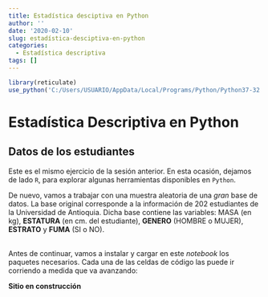 ```yaml
---
title: Estadística desciptiva en Python
author: ''
date: '2020-02-10'
slug: estadística-desciptiva-en-python
categories:
  - Estadística descriptiva
tags: []
---
```

```r
library(reticulate)
use_python('C:/Users/USUARIO/AppData/Local/Programs/Python/Python37-32')
```


# **Estadística Descriptiva en Python**

## Datos de los estudiantes

Este es el mismo ejercicio de la sesión anterior. En esta ocasión, dejamos de lado `R`, para explorar algunas herramientas disponibles en `Python`.

De nuevo, vamos a trabajar con una muestra aleatoria de una _gran_ base de datos. La base original corresponde a la información de 202 estudiantes de la Universidad de Antioquia. Dicha base contiene las variables: MASA (en kg), **ESTATURA** (en cm. del estudiante), **GENERO** (HOMBRE o MUJER), **ESTRATO** y **FUMA** (SI o NO).<br/><br/>

Antes de continuar, vamos a instalar y cargar en este _notebook_ los paquetes necesarios. Cada una de las celdas de código las puede ir corriendo a medida que va avanzando:

**Sitio en construcción**

<!-- ```{python} -->
<!-- import pandas as pd -->
<!-- import random as rd -->
<!-- import seaborn as sns -->
<!-- import numpy as np -->
<!-- import matplotlib.pyplot as plt -->
<!-- import scipy.stats as st -->
<!-- ``` -->

<!-- # Extracción de la muestra -->

<!-- Vamos a extraer una muestra de tamaño 80 de la base de datos original. Los datos originales están en el archivo `datos_taller.txt`. el cual puede descargarlos directamente desde un repositorio de Git Hub: -->

<!-- myURL = "https://raw.github.com/Jaimemosg/EstadisticaDescriptiva/master/datos_taller.txt" -->
<!-- datos_full = pd.read_csv(myURL, sep = ' ') -->

<!-- Para crear la muestra, cree una función ejecutando las siguientes líneas: -->

<!-- # Función para extraer la muestra -->
<!-- def muestra(clave): -->
<!-- 	rd.seed(clave) -->
<!-- 	data = datos_full.iloc[rd.sample(range(200), k = 80)] -->
<!-- 	return(data) -->

<!-- # Para crear la base de datos, ejecutamos la función -->
<!-- clave = 32057368 -->
<!-- datos = muestra(clave) -->

<!-- # Vamos a verificar imprimiendo una fracción del data frame -->
<!-- datos.head(10) -->


<!-- `clave` representa la semilla para generar **siempre** el mismo vector de números aleatorios. Esto garantiza que a todos nos funcione el ejercicio igual. -->

<!-- # Preguntas -->

<!-- Usando la base de datos generada a partir de la muestra, responda a las siguientes preguntas: -->



<!-- --- -->



<!-- 1. Para las variables **MASA** y **ESTATURA**, calcule: Media, Mediana y desviación estándar e interprete sus resultados en el contexto de la información. -->

<!-- Bajo `Pandas`, los data frame que se crean son objetos. En `Python`, los métodos asociados a una clase se invocan usando la notación `<objeto>.<método>`. Para calcular algunas medidas descriptivas, se puede utilizar el método `.describe()`: -->

<!-- datos['ESTATURA'].describe() -->

<!-- Concluya bajo el contexto de la información. -->

<!-- A continuación, vamos a graficar la distribución de los datos de la **ESTATURA** con el paquete **seaborn**: -->

<!-- sns.distplot(datos.ESTATURA, rug = True); -->

<!-- El mismo gráfico, un poco más personalizado, se puede generar utilizando otros argumentos de la función `distplot`: -->

<!-- sns.distplot(datos.ESTATURA, hist=True, kde=True,  -->
<!--              color = 'darkblue',  -->
<!--              hist_kws={'edgecolor':'black'}, -->
<!--              kde_kws={'linewidth': 4}); -->
<!-- plt.xlabel('ESTATURA (m)'); -->
<!-- plt.ylabel('Densidad'); -->

<!-- También lo podemos graficar con las funciones de **matplotlib**: -->

<!-- bins = [150, 155, 160, 165, 170, 175, 180] -->
<!-- plt.hist(datos['ESTATURA'], bins, color='blue', edgecolor='black'); -->
<!-- plt.xlabel('ESTATURA (m)'); -->
<!-- plt.ylabel('Frecuencia'); -->

<!-- ¿Existe sesgo?¿Hacia qué dirección? -->


<!-- --- -->

<!-- **EJERCICIO:** Grafique las mismas figuras para la variable **MASA** en la siguiente celda de código: -->

<!-- # Realice el histograma y la gráfica de densidad -->





<!-- --- -->

<!-- 2. Para la variable **ESTRATO**, elabore una tabla de porcentajes y el respectivo gráfico. Comente los resultados obtenidos en el gráfico. -->

<!-- Con **Pandas** es posible realizar una tabla de frecuencias a partir de conteos: -->

<!-- Tabla1 = datos['ESTRATO'].value_counts().to_frame() -->
<!-- Tabla1 -->

<!-- Debajo de la palabra _ESTRATO_ , al frente de cada etiqueta (número) en negrilla, aparece el conteo. Como se puede observar, los estratos no aparecen ordenados. -->

<!-- La tabla de porcentajes se puede obtener aplicando una operación para calcular el porcentaje. Para ello, se debe usar el método `.apply()`, cuyo argumento de entrada es una función `lambda` correspondiente a la conversión al porcentaje. -->

<!-- Tabla2 = datos['ESTRATO'].value_counts().to_frame().apply(lambda r: r*100/r.sum()) -->
<!-- Tabla2 -->

<!-- Para mayor información sobre funciones `lambda`, visite [este enlace](https://recursospython.com/guias-y-manuales/funciones-lambda/). -->

<!-- Otra forma de realiar la tabla es usando la función de tablas cruzadas, pero haciendo uso de una sola variable (análogo a como se hizo en `R`): -->

<!-- Tabla3 = pd.crosstab(datos['ESTRATO'], columns='count'); -->
<!-- Tabla3 -->

<!-- Y se realiza la conversión a porcentaje de forma análoga: -->

<!-- Tabla3 = pd.crosstab(datos['ESTRATO'],  -->
<!--                      columns='counts').apply(lambda r: r*100/r.sum()); -->
<!-- Tabla3 -->

<!-- Esta tabla se puede representar por medio de un diagrama de barras, del paquete **Pandas**: -->

<!-- bars = Tabla2.plot(kind='bar', color='g'); -->
<!-- bars.set_xlabel("Estrato"); -->
<!-- bars.set_ylabel("Frecuencia relativa"); -->

<!-- Con **seaborn** también se pueden graficar este tipo de variables. Esta función grafica a partir de hacer un conteo directamente en el _data frame_: -->

<!-- sns.catplot(x="ESTRATO", kind="count", data=datos); -->

<!-- ¿Por qué se realizó un gráfico de barras? -->

<!-- --- -->
<!-- **EJERCICIO:** Grafique un diagrama de barras para la variable **GENERO**. -->


<!-- # Realice aquí el diagrama de barras -->



<!-- --- -->

<!-- 3. Si se considera la variable **ESTATURA**, ¿Esta se comporta igual en los hombres y mujeres? Justifique su respuesta. Elabore los gráficos que considere pertinentes. Estos deben ser interpretados, en el contexto de la información analizada. -->

<!-- El _boxplot_ muestra el comportamiento de la distribución de datos, agrupada en las categorías que se especifiquen. Veamos el que genera el paquete **seaborn**: -->

<!-- sns.boxplot(x="GENERO" , y="ESTATURA", data=datos); -->

<!-- Esta función incluso permite realizar el boxplot considerando una tercera variable: -->

<!-- sns.boxplot(x="GENERO" , y="ESTATURA", hue = "ESTRATO", data=datos); -->



<!-- datos.boxplot("ESTATURA", by="GENERO", grid=False); -->

<!-- ¿Cómo se puede describir la distribución de la **ESTATURA** en hombres respecto a mujeres? -->

<!-- --- -->

<!-- **EJERCICIO:** Grafique un _boxplot_ para la variable **MASA**. -->

<!-- # Realice aquí el boxplot -->



<!-- --- -->



<!-- 4. ¿Es la **MASA** promedio de los que fuman inferior a la **MASA** promedio de los que no fuman? ¿Existen datos atípicos? ¿Cómo se interpretan estos? Justifique sus respuestas con gráficos y tablas. -->

<!-- Los estadísticos descriptivos son útiles para responder la primera pregunta: -->

<!-- datos['ESTATURA'].describe() -->

<!-- Además, se puede representar el promedio gráficamente con un gráfico de barras: -->

<!-- sns.barplot(x="GENERO", y="ESTATURA", data=datos); -->

<!-- A continuación, calculemos la media y el error estándar: -->

<!-- media_genero = datos.groupby(['GENERO']).mean() -->
<!-- media_genero -->


<!-- stderr_genero = datos.groupby(['GENERO']).sem() -->
<!-- stderr_genero -->

<!-- Puede utilizar **seaborn** para crear un gráfico con líneas: -->

<!-- sns.pointplot(x="GENERO", y="ESTATURA", data=datos, ci="sd"); -->

<!-- 5. ¿Se puede afirmar que el porcentaje de personas que Fuman es mayor en Hombres que en Mujeres? Justifique su respuesta. -->

<!-- Basta con realizar una tabla de contingencia para responder esta pregunta: -->

<!-- Otra_tabla = pd.crosstab(datos['GENERO'], datos['FUMA'], normalize='index'); -->
<!-- Otra_tabla = Otra_tabla.round(4)*100 -->

<!-- En el fragmento de código anterior, el método `round()` redondea a 4 decimales. El data frame, al tener solo valores numéricos, admite ser multiplicado por 100 para convertir en porcentaje.<br/><br/> -->

<!-- ¿Por qué razón se sabe claramente que esta pregunta se responde con este tipo de tabla? -->

<!-- --- -->

<!-- **BONUS** La tabla de contingencia también se puede representar graficamente. A continuación, se lustra con pandas: -->

<!-- bar2 = Otra_tabla.plot(kind='bar') -->
<!-- bar2.set_xlabel("Género"); -->
<!-- bar2.set_ylabel("Frecuencia relativa"); -->



<!-- --- -->
<!-- 6. ¿Qué cantidad de estudiantes tienen una estatura igual o menor a 170 cm? ¿Qué porcentaje representan? -->

<!-- La pregunta pregunta por los datos _iguales o menores a..._. Esto es un indicativo de que se puede responder sobre la base de la frecuencia acumulada. La tabla de frecuencias se puede realizar con **Pandas** así: -->


<!-- bins = [150, 155, 160, 165, 170, 175, 180] -->
<!-- pd.cut(datos['ESTATURA'], bins, right=False).value_counts() -->

<!-- Se cuentan 37 personas que cumplen la condición. Compare esta tabla con el histograma de la estatura. <br/><br/> -->

<!-- Por otro lado, resulta útil graficar la _ojiva_: -->

<!-- counts, bins, patches = plt.hist(datos['ESTATURA'], bins); -->
<!-- plt.clf(); -->
<!-- intervals  = np.array(list(map(list, zip(bins[:-1], bins[1:])))) -->
<!-- bin_centers = np.mean(intervals, axis=1) -->
<!-- plt.plot(bin_centers, counts.cumsum(), 'ro-') -->
<!-- plt.xlabel('ESTATURA (m)'); -->
<!-- plt.ylabel('Frecuencia acumulada'); -->

<!-- _Sobre la base del procedimiento de la pregunta anterior, responda la siguiente:_ -->

<!-- 7. ¿Qué porcentaje de estudiantes mujeres tienen una MASA mayor a 55 kg? -->

<!-- # Relice aqui la solución del numeral 7 -->